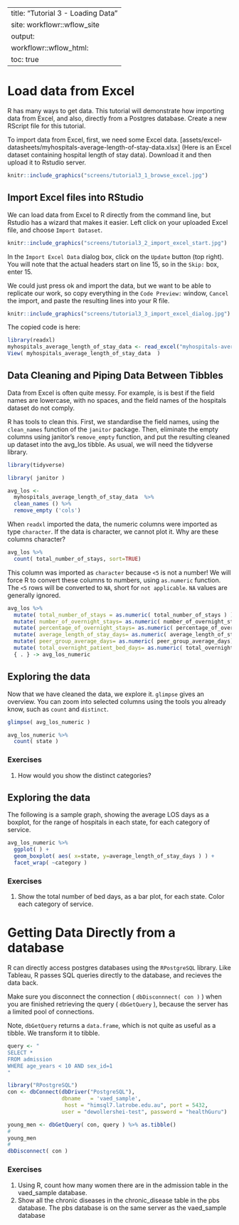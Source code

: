 
---
title: "Tutorial 3 - Loading Data"
site: workflowr::wflow_site
output:
  workflowr::wflow_html:
    toc: true
---

# Load data from Excel

R has many ways to get data.  This tutorial will demonstrate how importing data from Excel, and also, directly from a Postgres database.  Create a new RScript file for this tutorial.

To import data from Excel, first, we need some Excel data. [assets/excel-datasheets/myhospitals-average-length-of-stay-data.xlsx] (Here is an Excel dataset containing hospital length of stay data).  Download it and then upload it to Rstudio server.


```r
knitr::include_graphics("screens/tutorial3_1_browse_excel.jpg")
```

## Import Excel files into RStudio
We can load data from Excel to R directly from the command line, but Rstudio has a wizard that makes it easier.  Left click on your uploaded Excel file, and choose `Import Dataset`.

```r
knitr::include_graphics("screens/tutorial3_2_import_excel_start.jpg")
```
In the `Import Excel Data` dialog box, click on the `Update` button (top right). You will note that the actual headers start on line 15, so in the `Skip:` box, enter 15.

We could just press ok and import the data, but we want to be able to replicate our work, so copy everything in the `Code Preview:` window, `Cancel` the import, and paste the resulting lines into your R file.


```r
knitr::include_graphics("screens/tutorial3_3_import_excel_dialog.jpg")
```

The copied code is here:

```r

library(readxl)
myhospitals_average_length_of_stay_data <- read_excel("myhospitals-average-length-of-stay-data.xlsx", skip = 15)
View( myhospitals_average_length_of_stay_data  )

```

## Data Cleaning and Piping Data Between Tibbles

Data from Excel is often quite messy. For example, is is best if the field names are lowercase, with no spaces, and the field names of the hospitals dataset do not comply.

R has tools to clean this.  First, we standardise the field names, using the `clean_names` function of the `janitor` package.  Then, eliminate the empty columns using janitor's `remove_empty` function, and put the resulting cleaned up dataset into the avg_los tibble.  As usual, we will need the tidyverse library.


```r
library(tidyverse)

library( janitor )

avg_los <-
  myhospitals_average_length_of_stay_data  %>%
  clean_names () %>%
  remove_empty ('cols')

```
When `readxl` imported the data, the numeric columns were imported as type `character`.  If the data is character, we cannot plot it.   Why are these columns character?


```r

avg_los %>%
  count( total_number_of_stays, sort=TRUE)

```
This column was imported as `character` because `<5` is not a number! We will force R to convert these columns to numbers, using `as.numeric` function.  The `<5` rows will be converted to `NA`, short for `not applicable`. `NA` values are generally ignored.

```r

avg_los %>%
  mutate( total_number_of_stays = as.numeric( total_number_of_stays ) ) %>%
  mutate( number_of_overnight_stays= as.numeric( number_of_overnight_stays) ) %>%
  mutate( percentage_of_overnight_stays= as.numeric( percentage_of_overnight_stays) ) %>%
  mutate( average_length_of_stay_days= as.numeric( average_length_of_stay_days) ) %>%
  mutate( peer_group_average_days= as.numeric( peer_group_average_days) ) %>%
  mutate( total_overnight_patient_bed_days= as.numeric( total_overnight_patient_bed_days) ) %>%
  { . } -> avg_los_numeric

```

## Exploring the data

Now that we have cleaned the data, we explore it.  `glimpse` gives an overview.  You can zoom into selected columns using the tools you already know, such as `count` and `distinct`.

```r
glimpse( avg_los_numeric )

avg_los_numeric %>%
  count( state )

```

### Exercises

1. How would you show the distinct categories?



## Exploring the data

The following is a sample graph, showing the average LOS days as a boxplot, for the range of hospitals in each state, for each category of service.

```r

avg_los_numeric %>%
  ggplot( ) +
  geom_boxplot( aes( x=state, y=average_length_of_stay_days ) ) +
  facet_wrap( ~category )

```


### Exercises

1.  Show the total number of bed days, as a bar plot, for each state.  Color each category of service.


# Getting Data Directly from a database

R can directly access postgres databases using the  `RPostgreSQL` library.  Like Tableau, R passes SQL queries directly to the database, and recieves the data back.

Make sure you disconnect the connection ( `dbDisconnnect( con )` ) when you are finished retrieving the query ( `dbGetQuery` ), because the server has a limited pool of connections.

Note, `dbGetQuery` returns a `data.frame`, which is not quite as useful as a tibble.  We transform it to tibble.

```r

query <- "
SELECT *
FROM admission
WHERE age_years < 10 AND sex_id=1
"

library("RPostgreSQL")
con <- dbConnect(dbDriver("PostgreSQL"),
                 dbname   = 'vaed_sample',
                  host = "himsql7.latrobe.edu.au", port = 5432,
                 user = "dewollershei-test", password = "healthGuru")

young_men <- dbGetQuery( con, query ) %>% as.tibble()
#
young_men
#
dbDisconnect( con )

```

### Exercises

1.  Using R, count how many women there are in the admission table in the vaed_sample database.
1.  Show all the chronic diseases in the chronic_disease table in the pbs database.  The pbs database is on the same server as the vaed_sample database



